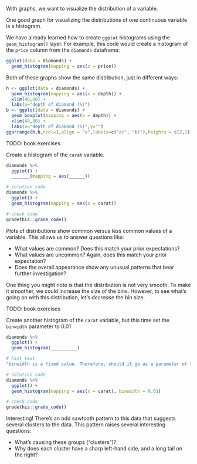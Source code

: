 With graphs, we want to visualize the distribution of a variable.

One good graph for visualizing the distributions of one continuous variable is a histogram.

We have already learned how to create `ggplot` histograms using the `geom_histogram()` layer. For example, this code would create a histogram of the `price` column from the `diamonds` dataframe:

```r
ggplot(data = diamonds) +
  geom_histogram(mapping = aes(x = price))
```



Both of these graphs show the same distribution, just in different ways:

```r
h <- ggplot(data = diamonds) +
  geom_histogram(mapping = aes(x = depth)) +
  xlim(40,80) +
  labs(x="depth of diamond (%)")
b <- ggplot(data = diamonds) +
  geom_boxplot(mapping = aes(x = depth)) +
  xlim(40,80) +
  labs(x="depth of diamond (%)",y="")
ggarrange(h,b,ncol=1,align = "v",labels=c("a)", "b)"),heights = c(2,1))
```

<!-- TODO
How to interpret shape of histogram.
How to interpret boxplot.
Comparison of the two.
-->



<!-- Book version -->

TODO: book exercises

<!-- End book -->

<!-- Tutorial version -->

<p class="comment3">
Create a histogram of the `carat` variable.
</p>

```r
diamonds %>%
  ggplot() +
  _______(mapping = aes(______))
```

```r
# solution code
diamonds %>%
  ggplot() +
  geom_histogram(mapping = aes(x = carat))
```

```r
# check code
gradethis::grade_code()
```

<!-- End tutorial -->

Plots of distributions show common versus less common values of a variable. This allows us to answer questions like:

* What values are common? Does this match your prior expectations?
* What values are uncommon? Again, does this match your prior expectation?
* Does the overall appearance show any unusual patterns that bear further investigation?

One thing you might note is that the distribution is not very smooth. To make it smoother, we could increase the size of the bins. However, to see what's going on with this distribution, let's *decrease* the bin size.

<!-- Book version -->

TODO: book exercises

<!-- End book -->

<!-- Tutorial version -->

<p class="comment3">
Create another histogram of the `carat` variable, but this time set the `binwidth` parameter to 0.01
</p>

```r
diamonds %>%
  ggplot() +
  geom_histogram(__________)
```

```r
# hint text
"binwidth is a fixed value. Therefore, should it go as a parameter of the geom_histogram function or the aes function?"
```

```r
# solution code
diamonds %>%
  ggplot() +
  geom_histogram(mapping = aes(x = carat), binwidth = 0.01)
```

```r
# check code
gradethis::grade_code()
```

<!-- End tutorial -->

Interesting! There's an odd sawtooth pattern to this data that suggests several clusters to the data. This pattern raises several interesting questions:

* What's causing these groups ("clusters")?
* Why does each cluster have a sharp left-hand side, and a long tail on the right?
